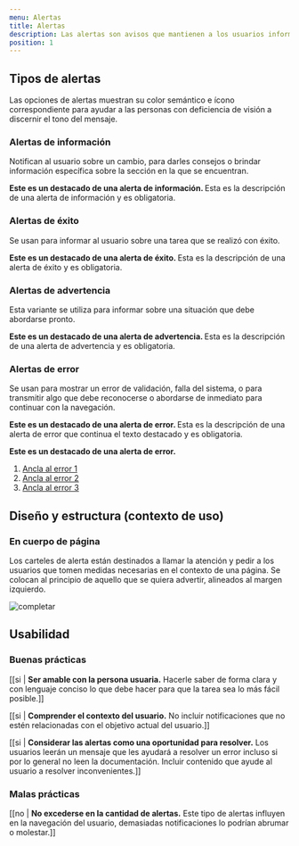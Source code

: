 ```yaml
---
menu: Alertas
title: Alertas
description: Las alertas son avisos que mantienen a los usuarios informados sobre el estado del sistema y pueden requerir o no que realicen una acción.
position: 1
---
```


## Tipos de alertas

Las opciones de alertas muestran su color semántico e ícono correspondiente para ayudar a las personas con deficiencia de visión a discernir el tono del mensaje.

### Alertas de información

Notifican al usuario sobre un cambio, para darles consejos o brindar información específica sobre la sección en la que se encuentran.

<div className="alert-wrapper">
  <div className="alert alert-info alert-dismissible fade show" role="alert">
    <p>
      <strong>Este es un destacado de una alerta de información. </strong>
      Esta es la descripción de una alerta de información y es obligatoria.
    </p>
  </div>
</div>

### Alertas de éxito

Se usan para informar al usuario sobre una tarea que se realizó con éxito.

<div className="alert-wrapper">
  <div className="alert alert-success" role="alert">
    <p>
      <strong>Este es un destacado de una alerta de éxito. </strong>
      Esta es la descripción de una alerta de éxito y es obligatoria.
    </p>
  </div>
</div>

### Alertas de advertencia

Esta variante se utiliza para informar sobre una situación que debe abordarse pronto.

<div className="alert-wrapper">
  <div className="alert alert-primary" role="alert">
    <p>
      <strong>Este es un destacado de una alerta de advertencia. </strong>
      Esta es la descripción de una alerta de advertencia y es obligatoria.
    </p>
  </div>
</div>

### Alertas de error

Se usan para mostrar un error de validación, falla del sistema, o para transmitir algo que debe reconocerse o abordarse de inmediato para continuar con la navegación.

<div className="alert-wrapper">
  <div className="alert alert-danger" role="alert">
    <p>
      <strong>Este es un destacado de una alerta de error. </strong>
      Esta es la descripción de una alerta de error que continua el texto destacado y es obligatoria.
    </p>
  </div>

  <div className="alert alert-danger alert-dismissible fade show" role="alert">
    <p>
      <strong>Este es un destacado de una alerta de error. </strong>
    </p>
    <ol>
      <li>
        <a href="#">Ancla al error 1</a>
      </li>
      <li>
        <a href="#">Ancla al error 2</a>
      </li>
      <li>
        <a href="#">Ancla al error 3</a>
      </li>
    </ol>
  </div>
</div>

## Diseño y estructura (contexto de uso)

### En cuerpo de página

Los carteles de alerta están destinados a llamar la atención y pedir a los usuarios que tomen medidas necesarias en el contexto de una página. Se colocan al principio de aquello que se quiera advertir, alineados al margen izquierdo.

![completar](/componentes/alerta/diseño_estructura.svg)

## Usabilidad

### Buenas prácticas

[[si | **Ser amable con la persona usuaria.** Hacerle saber de forma clara y con lenguaje conciso lo que debe hacer para que la tarea sea lo más fácil posible.]]

[[si | **Comprender el contexto del usuario.** No incluir notificaciones que no estén relacionadas con el objetivo actual del usuario.]]

[[si | **Considerar las alertas como una oportunidad para resolver.** Los usuarios leerán un mensaje que les ayudará a resolver un error incluso si por lo general no leen la documentación. Incluir contenido que ayude al usuario a resolver inconvenientes.]]

### Malas prácticas

[[no | **No excederse en la cantidad de alertas.** Este tipo de alertas influyen en la navegación del usuario, demasiadas notificaciones lo podrían abrumar o molestar.]]
